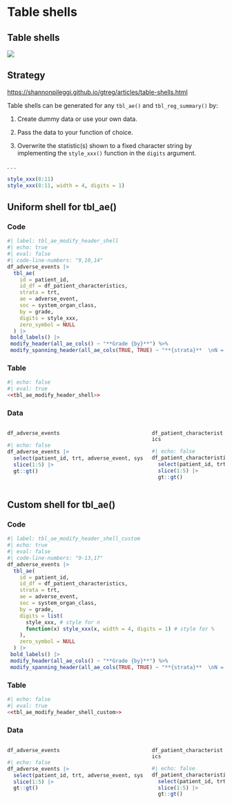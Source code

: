 # Table shells

## Table shells

![](images/gtreg_overview_shell.svg)

## Strategy

<https://shannonpileggi.github.io/gtreg/articles/table-shells.html>

Table shells can be generated for any `tbl_ae()` and `tbl_reg_summary()` by:

1. Create dummy data or use your own data.

2. Pass the data to your function of choice.

3. Overwrite the statistic(s) shown to a fixed character string by implementing the
`style_xxx()` function in the `digits` argument.

. . . 

```r
style_xxx(8:11)
style_xxx(8:11, width = 4, digits = 1)
```


## Uniform shell for tbl_ae()

::: panel-tabset

### Code

```r
#| label: tbl_ae_modify_header_shell
#| echo: true
#| eval: false
#| code-line-numbers: "9,10,14"
df_adverse_events |> 
  tbl_ae(
    id = patient_id,
    id_df = df_patient_characteristics,
    strata = trt,
    ae = adverse_event,
    soc = system_organ_class, 
    by = grade, 
    digits = style_xxx,
    zero_symbol = NULL
  ) |> 
 bold_labels() |> 
 modify_header(all_ae_cols() ~ "**Grade {by}**") %>%
 modify_spanning_header(all_ae_cols(TRUE, TRUE) ~ "**{strata}**  \nN = xx")
```

### Table

```r
#| echo: false
#| eval: true
<<tbl_ae_modify_header_shell>>
```

### Data

::: columns
::: {.column width="65%"}
`df_adverse_events`

```r
#| echo: false
df_adverse_events |> 
  select(patient_id, trt, adverse_event, system_organ_class, grade) |> 
  slice(1:5) |> 
  gt::gt()
```
:::

::: {.column width="35%"}
`df_patient_characteristics`

```r
#| echo: false
df_patient_characteristics |> 
  select(patient_id, trt) |> 
  slice(1:5) |> 
  gt::gt() 
```
:::
:::
:::



## Custom shell for tbl_ae()

::: panel-tabset

### Code

```r
#| label: tbl_ae_modify_header_shell_custom
#| echo: true
#| eval: false
#| code-line-numbers: "9-13,17"
df_adverse_events |> 
  tbl_ae(
    id = patient_id,
    id_df = df_patient_characteristics,
    strata = trt,
    ae = adverse_event,
    soc = system_organ_class, 
    by = grade, 
    digits = list(
      style_xxx, # style for n
      function(x) style_xxx(x, width = 4, digits = 1) # style for %
    ),
    zero_symbol = NULL
  ) |> 
 bold_labels() |> 
 modify_header(all_ae_cols() ~ "**Grade {by}**") %>%
 modify_spanning_header(all_ae_cols(TRUE, TRUE) ~ "**{strata}**  \nN = xx")
```

### Table

```r
#| echo: false
#| eval: true
<<tbl_ae_modify_header_shell_custom>>
```

### Data

::: columns
::: {.column width="65%"}
`df_adverse_events`

```r
#| echo: false
df_adverse_events |> 
  select(patient_id, trt, adverse_event, system_organ_class, grade) |> 
  slice(1:5) |> 
  gt::gt()
```
:::

::: {.column width="35%"}
`df_patient_characteristics`

```r
#| echo: false
df_patient_characteristics |> 
  select(patient_id, trt) |> 
  slice(1:5) |> 
  gt::gt() 
```
:::
:::
:::


